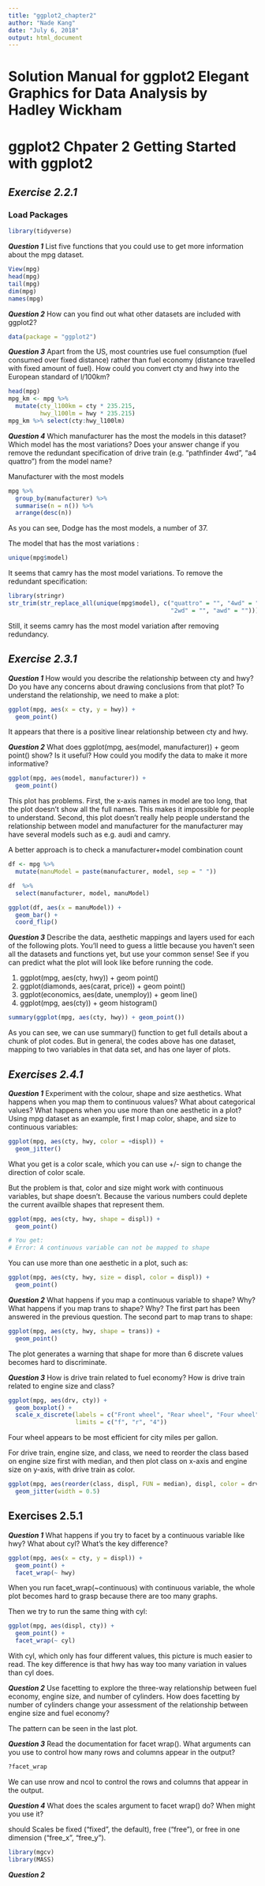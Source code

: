 ```yaml
---
title: "ggplot2_chapter2"
author: "Nade Kang"
date: "July 6, 2018"
output: html_document
---
```

# Solution Manual for ggplot2 Elegant Graphics for Data Analysis by Hadley Wickham
# ggplot2 Chpater 2 Getting Started with ggplot2

## *Exercise 2.2.1*
### Load Packages
```r
library(tidyverse)
```
**_Question 1_** List five functions that you could use to get more information about the mpg dataset.
```r
View(mpg)
head(mpg)
tail(mpg)
dim(mpg)
names(mpg)
```

**_Question 2_** How can you find out what other datasets are included with ggplot2?
```r
data(package = "ggplot2")
```

**_Question 3_** Apart from the US, most countries use fuel consumption (fuel consumed
over fixed distance) rather than fuel economy (distance travelled with fixed
amount of fuel). How could you convert cty and hwy into the European
standard of l/100km?
```r
head(mpg)
mpg_km <- mpg %>%
  mutate(cty_l100km = cty * 235.215,
         hwy_l100lm = hwy * 235.215)
mpg_km %>% select(cty:hwy_l100lm)
```
**_Question 4_** Which manufacturer has the most the models in this dataset?Which model
has the most variations? Does your answer change if you remove the redundant
specification of drive train (e.g. “pathfinder 4wd”, “a4 quattro”)
from the model name?

Manufacturer with the most models
```r
mpg %>%
  group_by(manufacturer) %>%
  summarise(n = n()) %>%
  arrange(desc(n))
```
As you can see, Dodge has the most models, a number of 37.

The model that has the most variations :
```r
unique(mpg$model)
```

It seems that camry has the most model variations.
To remove the redundant specification:
```r
library(stringr)
str_trim(str_replace_all(unique(mpg$model), c("quattro" = "", "4wd" = "",
                                              "2wd" = "", "awd" = "")))
```
Still, it seems camry has the most model variation after removing redundancy.

## *Exercise 2.3.1*
**_Question 1_** How would you describe the relationship between cty and hwy? Do you
have any concerns about drawing conclusions from that plot?
To understand the relationship, we need to make a plot:
```r
ggplot(mpg, aes(x = cty, y = hwy)) +
  geom_point()
```

It appears that there is a positive linear relationship between cty and hwy. 

**_Question 2_** What does ggplot(mpg, aes(model, manufacturer)) + geom point() show? Is it useful? How could 
you modify the data to make it more informative?
```r
ggplot(mpg, aes(model, manufacturer)) +
  geom_point()
```
This plot has problems. First, the x-axis names in model are too long, that the plot doesn't
show all the full names. This makes it impossible for people to understand. Second, this plot
doesn't really help people understand the relationship between model and manufacturer for the
manufacturer may have several models such as e.g. audi and camry.

A better approach is to check a manufacturer+model combination count
```r
df <- mpg %>%
  mutate(manuModel = paste(manufacturer, model, sep = " "))

df  %>%
  select(manufacturer, model, manuModel)

ggplot(df, aes(x = manuModel)) +
  geom_bar() +
  coord_flip()
```

**_Question 3_** Describe the data, aesthetic mappings and layers used for each of the
following plots. You’ll need to guess a little because you haven’t seen all
the datasets and functions yet, but use your common sense! See if you can
predict what the plot will look like before running the code.

1. ggplot(mpg, aes(cty, hwy)) + geom point()
2. ggplot(diamonds, aes(carat, price)) + geom point()
3. ggplot(economics, aes(date, unemploy)) + geom line()
4. ggplot(mpg, aes(cty)) + geom histogram()

```r
summary(ggplot(mpg, aes(cty, hwy)) + geom_point())
```
As you can see, we can use summary() function to get full details about a chunk of
plot codes. But in general, the codes above has one dataset, mapping to two variables
in that data set, and has one layer of plots.

## *Exercises 2.4.1*
**_Question 1_** Experiment with the colour, shape and size aesthetics. What happens when you map 
them to continuous values? What about categorical values? What happens when you use 
more than one aesthetic in a plot?
Using mpg dataset as an example, first I map color, shape, and size to continuous 
variables:
```r
ggplot(mpg, aes(cty, hwy, color = +displ)) +
  geom_jitter()
```
What you get is a color scale, which you can use +/- sign to change the direction of
color scale.

But the problem is that, color and size might work with continuous variables, but shape
doesn't. Because the various numbers could deplete the current availble shapes that 
represent them.
```r
ggplot(mpg, aes(cty, hwy, shape = displ)) +
  geom_point()

# You get:
# Error: A continuous variable can not be mapped to shape
```

You can use more than one aesthetic in a plot, such as:
```r
ggplot(mpg, aes(cty, hwy, size = displ, color = displ)) +
  geom_point()
```

**_Question 2_** What happens if you map a continuous variable to shape? Why? What
happens if you map trans to shape? Why?
The first part has been answered in the previous question.
The second part to map trans to shape:
```r
ggplot(mpg, aes(cty, hwy, shape = trans)) +
  geom_point()
```

The plot generates a warning that shape for more than 6 discrete values becomes hard to discriminate.

**_Question 3_** How is drive train related to fuel economy? How is drive train related to
engine size and class?

```r
ggplot(mpg, aes(drv, cty)) + 
  geom_boxplot() +
  scale_x_discrete(labels = c("Front wheel", "Rear wheel", "Four wheel"),
                   limits = c("f", "r", "4"))
```

Four wheel appears to be most efficient for city miles per gallon.

For drive train, engine size, and class, we need to reorder the class based on engine size first
with median, and then plot class on x-axis and engine size on y-axis, with drive train as color.
```r
ggplot(mpg, aes(reorder(class, displ, FUN = median), displ, color = drv)) +
  geom_jitter(width = 0.5)
```


## Exercises 2.5.1
**_Question 1_** What happens if you try to facet by a continuous variable like hwy? What
about cyl? What’s the key difference?

```r
ggplot(mpg, aes(x = cty, y = displ)) +
  geom_point() +
  facet_wrap(~ hwy)
```

When you run facet_wrap(~continuous) with continuous variable, the whole plot becomes hard to
grasp because there are too many graphs.

Then we try to run the same thing with cyl:

```r
ggplot(mpg, aes(displ, cty)) +
  geom_point() +
  facet_wrap(~ cyl)
```

With cyl, which only has four different values, this picture is much easier to read. The key
difference is that hwy has way too many variation in values than cyl does.

**_Question 2_** Use facetting to explore the three-way relationship between fuel economy,
engine size, and number of cylinders. How does facetting by number of
cylinders change your assessment of the relationship between engine size
and fuel economy?

The pattern can be seen in the last plot.

**_Question 3_** Read the documentation for facet wrap(). What arguments can you use to
control how many rows and columns appear in the output?

```r
?facet_wrap
```

We can use nrow and ncol to control the rows and columns that appear in the output.

**_Question 4_** What does the scales argument to facet wrap() do? When might you
use it?

should Scales be fixed ("fixed", the default), free ("free"), or free in one dimension ("free_x", "free_y").

```r
library(mgcv)
library(MASS)
```



**_Question 2_**
